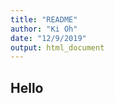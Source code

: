 ```yaml
---
title: "README"
author: "Ki Oh"
date: "12/9/2019"
output: html_document
---
```

## Hello

```r


```